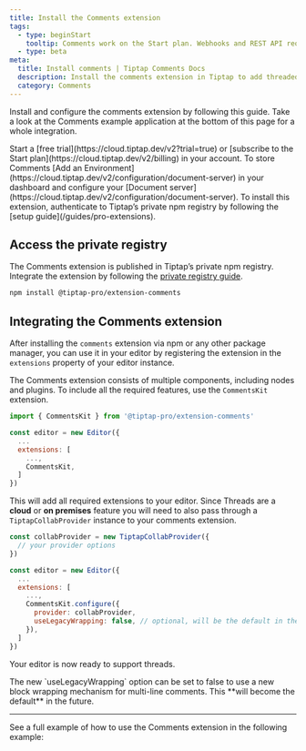 ```yaml
---
title: Install the Comments extension
tags:
  - type: beginStart
    tooltip: Comments work on the Start plan. Webhooks and REST API require the Team plan.
  - type: beta
meta:
  title: Install comments | Tiptap Comments Docs
  description: Install the comments extension in Tiptap to add threaded discussions to your editor and app. Learn more in the docs!
  category: Comments
---
```



Install and configure the comments extension by following this guide. Take a look at the Comments example application at the bottom of this page for a whole integration.

<Requirements>
    <RequirementItem label="1. Activate trial or subscribe">
        Start a [free trial](https://cloud.tiptap.dev/v2?trial=true) or [subscribe to the Start plan](https://cloud.tiptap.dev/v2/billing) in your account.
    </RequirementItem>
    <RequirementItem label="2. Start Document server">
        To store Comments [Add an Environment](https://cloud.tiptap.dev/v2/configuration/document-server) in your dashboard and configure your [Document server](https://cloud.tiptap.dev/v2/configuration/document-server).
    </RequirementItem>
    <RequirementItem label="3. Install from private registry">
        To install this extension, authenticate to Tiptap’s private npm registry by following the [setup guide](/guides/pro-extensions).
    </RequirementItem>
</Requirements>

## Access the private registry
The Comments extension is published in Tiptap’s private npm registry. Integrate the extension by following the [private registry guide](/guides/pro-extensions).


```bash
npm install @tiptap-pro/extension-comments
```

## Integrating the Comments extension

After installing the `comments` extension via npm or any other package manager, you can use it in your editor by registering the extension in the `extensions` property of your editor instance.

The Comments extension consists of multiple components, including nodes and plugins. To include all the required features, use the `CommentsKit` extension.

```js
import { CommentsKit } from '@tiptap-pro/extension-comments'

const editor = new Editor({
  ...
  extensions: [
    ...,
    CommentsKit,
  ]
})
```

This will add all required extensions to your editor. Since Threads are a **cloud** or **on premises** feature you will need to also pass through a `TiptapCollabProvider` instance to your comments extension.

```js
const collabProvider = new TiptapCollabProvider({
  // your provider options
})

const editor = new Editor({
  ...
  extensions: [
    ...,
    CommentsKit.configure({
      provider: collabProvider,
      useLegacyWrapping: false, // optional, will be the default in the future
    }),
  ]
})
```

Your editor is now ready to support threads.

<Callout title="Important" variant="warning">
  The new `useLegacyWrapping` option can be set to false to use a new block wrapping mechanism for
  multi-line comments. This **will become the default** in the future.
</Callout>

<hr />

See a full example of how to use the Comments extension in the following example:

<CodeDemo isPro path="/Extensions/Comments?inline=false&hideSource=false" />

